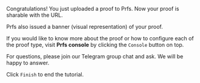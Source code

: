 Congratulations! You just uploaded a proof to Prfs. Now your proof is sharable with the URL.

Prfs also issued a banner (visual representation) of your proof.

If you would like to know more about the proof or how to configure each of the proof type, visit
**Prfs console** by clicking the `Console` button on top.

For questions, please join our Telegram group chat and ask. We will be happy to answer.

Click `Finish` to end the tutorial.
